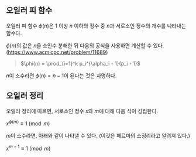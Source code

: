 ## 오일러 피 함수

오일러 피 함수 $\phi(n)$은 1 이상 $n$ 이하의 정수 중 $n$과 서로소인 정수의 개수를 나타내는 함수다.

$\phi(n)$의 값은 $n$을 소인수 분해한 뒤 다음의 공식을 사용하면 계산할 수 있다. (https://www.acmicpc.net/problem/11689)

> $\phi(n) = \prod_{i=1}^k p_i^{\alpha_i - 1}(p_i - 1)$

$n$이 소수라면 $\phi(n) = n - 1$이 된다는 것은 자명하다.

## 오일러 정리

오일러 정리에 따르면, 서로소인 정수 $x$와 $m$에 대해 다음 식이 성립한다.

$x^{\phi(m)} \equiv 1 \pmod m$

$m$이 소수라면, 아래와 같이 나타낼 수 있다. (이것은 페르마의 소정리라고 알려져 있다.)

$x^{m-1} \equiv 1 \pmod m$
